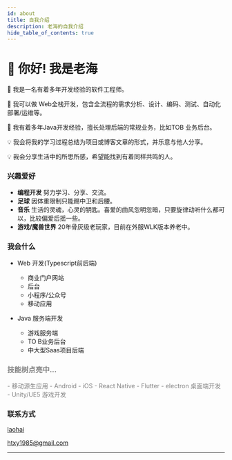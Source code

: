 ```yaml
---
id: about
title: 自我介绍
description: 老海的自我介绍
hide_table_of_contents: true
---
```



# 👋 你好! 我是老海

🧑 我是一名有着多年开发经验的软件工程师。

🐛 我可以做 Web全栈开发，包含全流程的需求分析、设计、编码、测试、自动化部署/运维等。

🌱 我有着多年Java开发经验，擅长处理后端的常规业务，比如TOB 业务后台。

💡 我会将我的学习过程总结为项目或博客文章的形式，并乐意与他人分享。

💡 我会分享生活中的所思所感，希望能找到有着同样共鸣的人。


### 兴趣爱好

- **编程开发** 努力学习、分享、交流。
- **足球** 因体重限制只能踢中卫和后腰。
- **音乐** 生活的灵魂，心灵的钥匙。喜爱的曲风忽明忽暗，只要旋律动听什么都可以，比较偏爱后摇一些。
- **游戏/魔兽世界** 20年骨灰级老玩家，目前在外服WLK版本养老中。


### 我会什么

- Web 开发(Typescript前后端)
  - 商业门户网站
  - 后台
  - 小程序/公众号
  - 移动应用

- Java 服务端开发
  - 游戏服务端
  - TO B业务后台
  - 中大型Saas项目后端

### <font color='gray'>技能树点亮中...</font>
<font color='gray'>
- 移动源生应用
  - Android
  - iOS
- React Native
- Flutter
- electron 桌面端开发
- Unity/UE5 游戏开发
</font>

### 联系方式

<p style={{ display: 'flex', 'align-items': 'center', gap: '0.5rem' }}>
  <Icon icon="ri:github-line" width="20" heigth="20" />
  <a href={social.github.href}>laohai</a>
</p>

<p style={{ display: 'flex', 'align-items': 'center', gap: '0.5rem' }}>
  <Icon icon="ri:mail-open-line" width="20" heigth="20" />
  <a href={social.email.href}>htxy1985@gmail.com</a>
</p>


---
